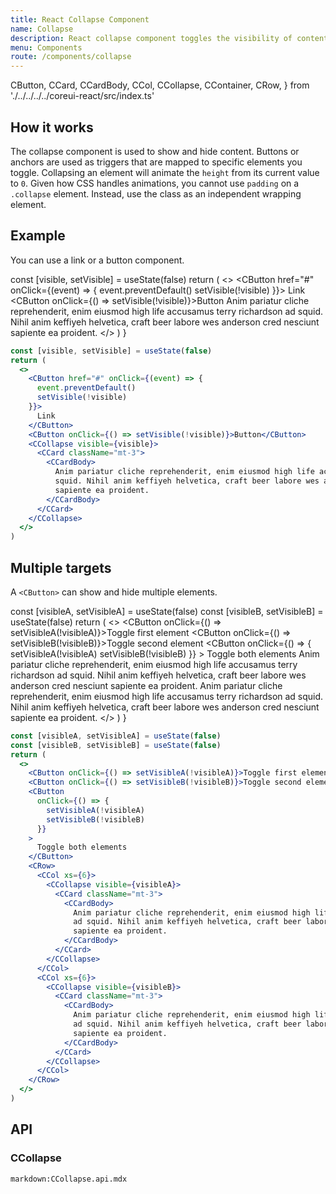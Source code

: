 ```yaml
---
title: React Collapse Component
name: Collapse
description: React collapse component toggles the visibility of content across your project with a few classes and some scripts. Useful for a large amount of content.
menu: Components
route: /components/collapse
---
```



  CButton,
  CCard,
  CCardBody,
  CCol,
  CCollapse,
  CContainer,
  CRow,
} from './../../../../coreui-react/src/index.ts'

## How it works

The collapse component is used to show and hide content. Buttons or anchors are used as triggers that are mapped to specific elements you toggle. Collapsing an element will animate the `height` from its current value to `0`. Given how CSS handles animations, you cannot use `padding` on a `.collapse` element. Instead, use the class as an independent wrapping element.

## Example

You can use a link or a button component.

  const [visible, setVisible] = useState(false)
  return (
    <>
      <CButton href="#" onClick={(event) => {
        event.preventDefault()
        setVisible(!visible)
      }}>
        Link
      </CButton>
      <CButton onClick={() => setVisible(!visible)}>Button</CButton>
      <CCollapse visible={visible}>
        <CCard className="mt-3">
          <CCardBody>
            Anim pariatur cliche reprehenderit, enim eiusmod high life accusamus terry richardson ad
            squid. Nihil anim keffiyeh helvetica, craft beer labore wes anderson cred nesciunt
            sapiente ea proident.
          </CCardBody>
        </CCard>
      </CCollapse>
    </>
  )
}

<Example>
  <BasicExample />
</Example>

```jsx
const [visible, setVisible] = useState(false)
return (
  <>
    <CButton href="#" onClick={(event) => {
      event.preventDefault()
      setVisible(!visible)
    }}>
      Link
    </CButton>
    <CButton onClick={() => setVisible(!visible)}>Button</CButton>
    <CCollapse visible={visible}>
      <CCard className="mt-3">
        <CCardBody>
          Anim pariatur cliche reprehenderit, enim eiusmod high life accusamus terry richardson ad
          squid. Nihil anim keffiyeh helvetica, craft beer labore wes anderson cred nesciunt
          sapiente ea proident.
        </CCardBody>
      </CCard>
    </CCollapse>
  </>
)
```

## Multiple targets

A `<CButton>` can show and hide multiple elements.

  const [visibleA, setVisibleA] = useState(false)
  const [visibleB, setVisibleB] = useState(false)
  return (
    <>
      <CButton onClick={() => setVisibleA(!visibleA)}>Toggle first element</CButton>
      <CButton onClick={() => setVisibleB(!visibleB)}>Toggle second element</CButton>
      <CButton
        onClick={() => {
          setVisibleA(!visibleA)
          setVisibleB(!visibleB)
        }}
      >
        Toggle both elements
      </CButton>
      <CRow>
        <CCol xs={6}>
          <CCollapse visible={visibleA}>
            <CCard className="mt-3">
              <CCardBody>
                Anim pariatur cliche reprehenderit, enim eiusmod high life accusamus terry
                richardson ad squid. Nihil anim keffiyeh helvetica, craft beer labore wes anderson
                cred nesciunt sapiente ea proident.
              </CCardBody>
            </CCard>
          </CCollapse>
        </CCol>
        <CCol xs={6}>
          <CCollapse visible={visibleB}>
            <CCard className="mt-3">
              <CCardBody>
                Anim pariatur cliche reprehenderit, enim eiusmod high life accusamus terry
                richardson ad squid. Nihil anim keffiyeh helvetica, craft beer labore wes anderson
                cred nesciunt sapiente ea proident.
              </CCardBody>
            </CCard>
          </CCollapse>
        </CCol>
      </CRow>
    </>
  )
}

<Example>
  <MultipleTargetsExample />
</Example>

```jsx
const [visibleA, setVisibleA] = useState(false)
const [visibleB, setVisibleB] = useState(false)
return (
  <>
    <CButton onClick={() => setVisibleA(!visibleA)}>Toggle first element</CButton>
    <CButton onClick={() => setVisibleB(!visibleB)}>Toggle second element</CButton>
    <CButton
      onClick={() => {
        setVisibleA(!visibleA)
        setVisibleB(!visibleB)
      }}
    >
      Toggle both elements
    </CButton>
    <CRow>
      <CCol xs={6}>
        <CCollapse visible={visibleA}>
          <CCard className="mt-3">
            <CCardBody>
              Anim pariatur cliche reprehenderit, enim eiusmod high life accusamus terry richardson
              ad squid. Nihil anim keffiyeh helvetica, craft beer labore wes anderson cred nesciunt
              sapiente ea proident.
            </CCardBody>
          </CCard>
        </CCollapse>
      </CCol>
      <CCol xs={6}>
        <CCollapse visible={visibleB}>
          <CCard className="mt-3">
            <CCardBody>
              Anim pariatur cliche reprehenderit, enim eiusmod high life accusamus terry richardson
              ad squid. Nihil anim keffiyeh helvetica, craft beer labore wes anderson cred nesciunt
              sapiente ea proident.
            </CCardBody>
          </CCard>
        </CCollapse>
      </CCol>
    </CRow>
  </>
)
```

## API

### CCollapse

`markdown:CCollapse.api.mdx`
